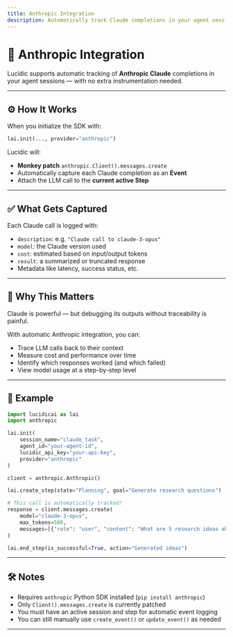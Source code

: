 ```yaml
---
title: Anthropic Integration
description: Automatically track Claude completions in your agent sessions with a single line of setup.
---
```


# 🤝 Anthropic Integration

Lucidic supports automatic tracking of **Anthropic Claude** completions in your agent sessions — with no extra instrumentation needed.

---

## ⚙️ How It Works

When you initialize the SDK with:

```python
lai.init(..., provider="anthropic")
```

Lucidic will:

- **Monkey patch** `anthropic.Client().messages.create`
- Automatically capture each Claude completion as an **Event**
- Attach the LLM call to the **current active Step**

---

## ✅ What Gets Captured

Each Claude call is logged with:

- `description`: e.g. `"Claude call to claude-3-opus"`
- `model`: the Claude version used
- `cost`: estimated based on input/output tokens
- `result`: a summarized or truncated response
- Metadata like latency, success status, etc.


---

## 🧠 Why This Matters

Claude is powerful — but debugging its outputs without traceability is painful.

With automatic Anthropic integration, you can:

- Trace LLM calls back to their context
- Measure cost and performance over time
- Identify which responses worked (and which failed)
- View model usage at a step-by-step level

---

## 🧪 Example

```python
import lucidicai as lai
import anthropic

lai.init(
    session_name="claude_task",
    agent_id="your-agent-id",
    lucidic_api_key="your-api-key",
    provider="anthropic"
)

client = anthropic.Anthropic()

lai.create_step(state="Planning", goal="Generate research questions")

# This call is automatically tracked!
response = client.messages.create(
    model="claude-3-opus",
    max_tokens=500,
    messages=[{"role": "user", "content": "What are 5 research ideas about climate change?"}]
)

lai.end_step(is_successful=True, action="Generated ideas")
```

---

## 🛠️ Notes

- Requires `anthropic` Python SDK installed (`pip install anthropic`)
- Only `Client().messages.create` is currently patched
- You must have an active session and step for automatic event logging
- You can still manually use `create_event()` or `update_event()` as needed

---
